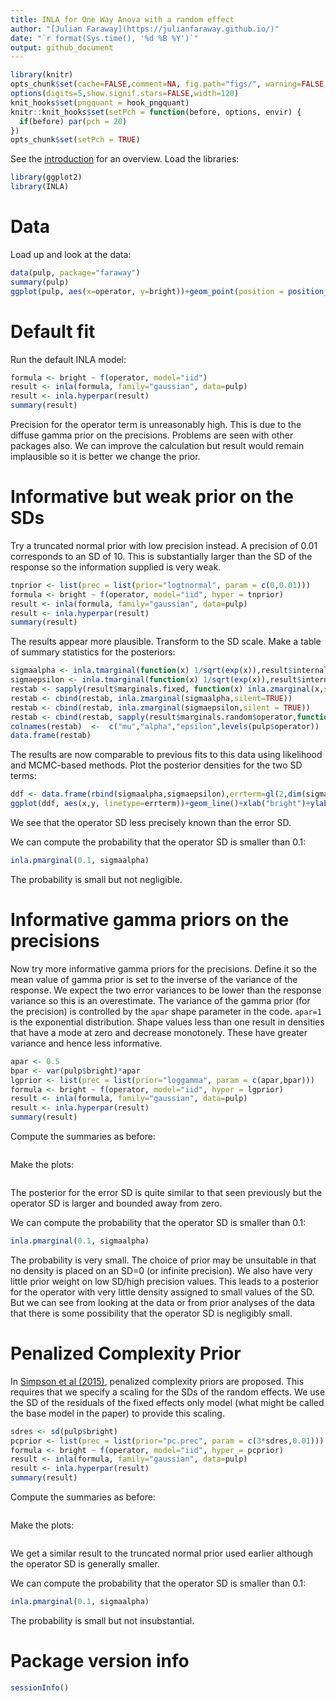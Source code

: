 ```yaml
---
title: INLA for One Way Anova with a random effect
author: "[Julian Faraway](https://julianfaraway.github.io/)"
date: "`r format(Sys.time(), '%d %B %Y')`"
output: github_document
---
```


```r
library(knitr)
opts_chunk$set(cache=FALSE,comment=NA, fig.path="figs/", warning=FALSE, message=FALSE, pngquant='--speed=1 --quality=0-50')
options(digits=5,show.signif.stars=FALSE,width=120)
knit_hooks$set(pngquant = hook_pngquant)
knitr::knit_hooks$set(setPch = function(before, options, envir) {
  if(before) par(pch = 20)
})
opts_chunk$set(setPch = TRUE)
```

See the [introduction](index.md) for an overview. 
Load the libraries:

```r
library(ggplot2)
library(INLA)
```

# Data

Load up and look at the data:

```r
data(pulp, package="faraway")
summary(pulp)
ggplot(pulp, aes(x=operator, y=bright))+geom_point(position = position_jitter(width=0.1, height=0.0))
```

# Default fit

Run the default INLA model:

```r
formula <- bright ~ f(operator, model="iid")
result <- inla(formula, family="gaussian", data=pulp)
result <- inla.hyperpar(result)
summary(result)
```

Precision for the operator term is unreasonably high. This is due to the diffuse gamma prior on the precisions. Problems are seen with other packages also. We can improve the calculation but result would remain implausible so it is better
we change the prior.

# Informative but weak prior on the SDs

Try a truncated normal prior with low precision instead. A precision of 0.01 corresponds to an SD of 10. This
is substantially larger than the SD of the response so the information supplied is very weak.

```r
tnprior <- list(prec = list(prior="logtnormal", param = c(0,0.01)))
formula <- bright ~ f(operator, model="iid", hyper = tnprior)
result <- inla(formula, family="gaussian", data=pulp)
result <- inla.hyperpar(result)
summary(result)
```

The results appear more plausible. Transform to the SD scale. Make a table of summary statistics for the posteriors:

```r
sigmaalpha <- inla.tmarginal(function(x) 1/sqrt(exp(x)),result$internal.marginals.hyperpar[[2]])
sigmaepsilon <- inla.tmarginal(function(x) 1/sqrt(exp(x)),result$internal.marginals.hyperpar[[1]])
restab <- sapply(result$marginals.fixed, function(x) inla.zmarginal(x,silent=TRUE))
restab <- cbind(restab, inla.zmarginal(sigmaalpha,silent=TRUE))
restab <- cbind(restab, inla.zmarginal(sigmaepsilon,silent = TRUE))
restab <- cbind(restab, sapply(result$marginals.random$operator,function(x) inla.zmarginal(x, silent = TRUE)))
colnames(restab)  <-  c("mu","alpha","epsilon",levels(pulp$operator))
data.frame(restab)
```

The results are now comparable to previous fits to this data using likelihood and MCMC-based methods. Plot the posterior densities for the two SD terms:

```r
ddf <- data.frame(rbind(sigmaalpha,sigmaepsilon),errterm=gl(2,dim(sigmaalpha)[1],labels = c("alpha","epsilon")))
ggplot(ddf, aes(x,y, linetype=errterm))+geom_line()+xlab("bright")+ylab("density")+xlim(0,2)
```

We see that the operator SD less precisely known than the error SD.

We can compute the probability that the operator SD is smaller than 0.1:

```r
inla.pmarginal(0.1, sigmaalpha)
```

The probability is small but not negligible.


# Informative gamma priors on the precisions

Now try more informative gamma priors for the precisions. Define it so the mean value of gamma prior is set to the inverse of the
variance of the response. We expect the two error variances to be lower than the response variance so this is an overestimate.
The variance of the gamma prior (for the precision) is controlled by the `apar` shape parameter in the code. `apar=1` is the
exponential distribution. Shape values less than one result in densities that have a mode at zero and decrease monotonely. These
have greater variance and hence less informative.

```r
apar <- 0.5
bpar <- var(pulp$bright)*apar
lgprior <- list(prec = list(prior="loggamma", param = c(apar,bpar)))
formula <- bright ~ f(operator, model="iid", hyper = lgprior)
result <- inla(formula, family="gaussian", data=pulp)
result <- inla.hyperpar(result)
summary(result)
```

Compute the summaries as before:

```r
```

Make the plots:

```r
```

The posterior for the error SD is quite similar to that seen previously but the operator SD is larger and
bounded away from zero.

We can compute the probability that the operator SD is smaller than 0.1:

```r
inla.pmarginal(0.1, sigmaalpha)
```

The probability is very small. The choice of prior may be unsuitable in that no density is placed on
an SD=0 (or infinite precision). We also have very little prior weight on low SD/high precision values. This
leads to a posterior for the operator with very little density assigned to small values of the SD. But we
can see from looking at the data or from prior analyses of the data that there is some possibility that the
operator SD is negligibly small.


# Penalized Complexity Prior

In [Simpson et al (2015)](http://arxiv.org/abs/1403.4630v3), penalized complexity priors are proposed. This
requires that we specify a scaling for the SDs of the random effects. We use the SD of the residuals
of the fixed effects only model (what might be called the base model in the paper) to provide this scaling.

```r
sdres <- sd(pulp$bright)
pcprior <- list(prec = list(prior="pc.prec", param = c(3*sdres,0.01)))
formula <- bright ~ f(operator, model="iid", hyper = pcprior)
result <- inla(formula, family="gaussian", data=pulp)
result <- inla.hyperpar(result)
summary(result)
```

Compute the summaries as before:

```r
```

Make the plots:

```r
```

We get a similar result to the truncated normal prior used earlier although the operator SD is generally smaller.

We can compute the probability that the operator SD is smaller than 0.1:

```r
inla.pmarginal(0.1, sigmaalpha)
```

The probability is small but not insubstantial.

# Package version info

```r
sessionInfo()
```

